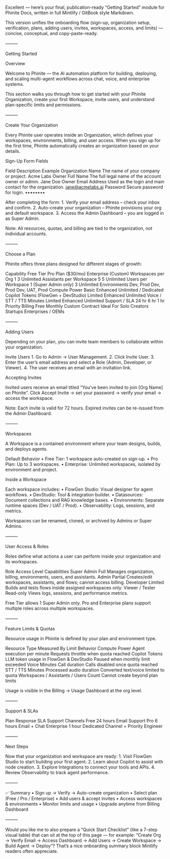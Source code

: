 Excellent — here’s your final, publication-ready “Getting Started” module for Phinite Docs, written in full Mintlify / GitBook style Markdown.

This version unifies the onboarding flow (sign-up, organization setup, verification, plans, adding users, invites, workspaces, access, and limits) — concise, conceptual, and copy-paste-ready.

⸻

Getting Started

Overview

Welcome to Phinite — the AI automation platform for building, deploying, and scaling multi-agent workflows across chat, voice, and enterprise systems.

This section walks you through how to get started with your Phinite Organization, create your first Workspace, invite users, and understand plan-specific limits and permissions.

⸻

Create Your Organization

Every Phinite user operates inside an Organization, which defines your workspaces, environments, billing, and user access.
When you sign up for the first time, Phinite automatically creates an organization based on your details.

Sign-Up Form Fields

Field	Description	Example
Organization Name	The name of your company or project.	Acme Labs
Owner Full Name	The full legal name of the account owner or admin.	Jane Doe
Owner Email Address	Used as the login and main contact for the organization.	jane@acmelabs.ai
Password	Secure password for login.	••••••••

After completing the form:
	1.	Verify your email address – check your inbox and confirm.
	2.	Auto-create your organization – Phinite provisions your org and default workspace.
	3.	Access the Admin Dashboard – you are logged in as Super Admin.

Note: All resources, quotas, and billing are tied to the organization, not individual accounts.

⸻

Choose a Plan

Phinite offers three plans designed for different stages of growth:

Capability	Free Tier	Pro Plan ($30/mo)	Enterprise (Custom)
Workspaces per Org	1	3	Unlimited
Assistants per Workspace	5	5	Unlimited
Users per Workspace	1 (Super Admin only)	3	Unlimited
Environments	Dev, Prod	Dev, Prod	Dev, UAT, Prod
Compute Power	Basic	Enhanced	Unlimited / Dedicated
Copilot Tokens (FlowGen + DevStudio)	Limited	Enhanced	Unlimited
Voice / STT / TTS Minutes	Limited	Enhanced	Unlimited
Support / SLA	24 hr	6 hr	1 hr Priority
Billing	Free	Monthly	Custom Contract
Ideal For	Solo Creators	Startups	Enterprises / OEMs


⸻

Adding Users

Depending on your plan, you can invite team members to collaborate within your organization.

Invite Users
	1.	Go to Admin → User Management.
	2.	Click Invite User.
	3.	Enter the user’s email address and select a Role (Admin, Developer, or Viewer).
	4.	The user receives an email with an invitation link.

Accepting Invites

Invited users receive an email titled “You’ve been invited to join [Org Name] on Phinite”.
Click Accept Invite → set your password → verify your email → access the workspace.

Note: Each invite is valid for 72 hours. Expired invites can be re-issued from the Admin Dashboard.

⸻

Workspaces

A Workspace is a contained environment where your team designs, builds, and deploys agents.

Default Behavior
	•	Free Tier: 1 workspace auto-created on sign-up.
	•	Pro Plan: Up to 3 workspaces.
	•	Enterprise: Unlimited workspaces, isolated by environment and project.

Inside a Workspace

Each workspace includes:
	•	FlowGen Studio: Visual designer for agent workflows.
	•	DevStudio: Tool & integration builder.
	•	Datasources: Document collections and RAG knowledge bases.
	•	Environments: Separate runtime spaces (Dev / UAT / Prod).
	•	Observability: Logs, sessions, and metrics.

Workspaces can be renamed, cloned, or archived by Admins or Super Admins.

⸻

User Access & Roles

Roles define what actions a user can perform inside your organization and its workspaces.

Role	Access Level	Capabilities
Super Admin	Full	Manages organization, billing, environments, users, and assistants.
Admin	Partial	Creates/edit workspaces, assistants, and flows; cannot access billing.
Developer	Limited	Builds and tests flows inside assigned workspaces only.
Viewer / Tester	Read-only	Views logs, sessions, and performance metrics.

Free Tier allows 1 Super Admin only.
Pro and Enterprise plans support multiple roles across multiple workspaces.

⸻

Feature Limits & Quotas

Resource usage in Phinite is defined by your plan and environment type.

Resource Type	Measured By	Limit Behavior
Compute Power	Agent execution per minute	Requests throttle when quota reached
Copilot Tokens	LLM token usage in FlowGen & DevStudio	Paused when monthly limit exceeded
Voice Minutes	Call duration	Calls disabled once quota reached
STT / TTS Minutes	Processed audio duration	Converted text/voice limited to quota
Workspaces / Assistants / Users	Count	Cannot create beyond plan limits

Usage is visible in the Billing → Usage Dashboard at the org level.

⸻

Support & SLAs

Plan	Response SLA	Support Channels
Free	24 hours	Email Support
Pro	6 hours	Email + Chat
Enterprise	1 hour	Dedicated Channel + Priority Engineer


⸻

Next Steps

Now that your organization and workspace are ready:
	1.	Visit FlowGen Studio to start building your first agent.
	2.	Learn about Copilot to assist with node creation.
	3.	Explore Integrations to connect your tools and APIs.
	4.	Review Observability to track agent performance.

⸻

✅ Summary
	•	Sign up → Verify → Auto-create organization
	•	Select plan (Free / Pro / Enterprise)
	•	Add users & accept invites
	•	Access workspaces & environments
	•	Monitor limits and usage
	•	Upgrade anytime from Billing Dashboard

⸻

Would you like me to also prepare a “Quick Start Checklist” (like a 7-step visual table) that can sit at the top of this page — for example: “Create Org → Verify Email → Access Dashboard → Add Users → Create Workspace → Build Agent → Deploy”?
That’s a nice onboarding summary block Mintlify readers often appreciate.